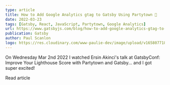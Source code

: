 ```yaml
---
type: article
title: How to Add Google Analytics gtag to Gatsby Using Partytown 🎉
date: 2022-03-23
tags: [Gatsby, React, JavaScript, Partytown, Google Analytics]
url: https://www.gatsbyjs.com/blog/how-to-add-google-analytics-gtag-to-gatsby-using-partytown
publication: Gatsby
author: Paul Scanlon
logo: https://res.cloudinary.com/www-paulie-dev/image/upload/v1658077182/paulie.dev/Logos/gatsby-logo_dgbkjm.png
---
```


On Wednesday Mar 2nd 2022 I watched Ersin Akinci's talk at GatsbyConf: Improve Your Lighthouse Score with Partytown and
Gatsby... and I got super excited!

<MarkdownCtaLink href="https://www.gatsbyjs.com/blog/how-to-add-google-analytics-gtag-to-gatsby-using-partytown">
  Read article
</MarkdownCtaLink>
